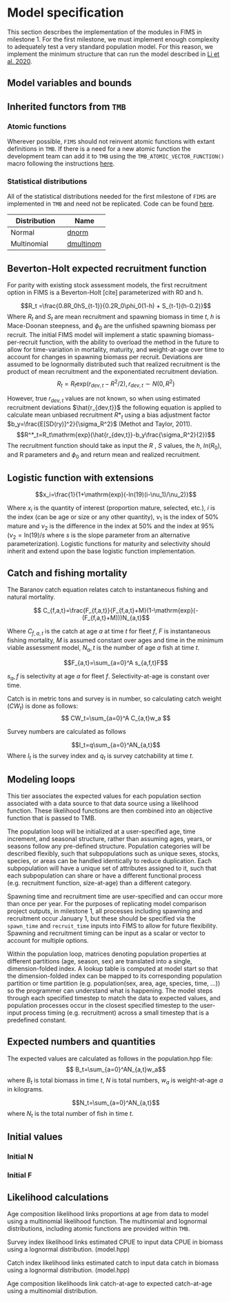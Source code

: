 # Model specification

This section describes the implementation of the modules in FIMS in milestone 1. For the first milestone, we must implement enough complexity to adequately test a very standard population model. For this reason, we implement the minimum structure that can run the model described in [Li et al. 2020]().

## Model variables and bounds

## Inherited functors from `TMB`

### Atomic functions

Wherever possible, `FIMS` should not reinvent atomic functions with extant definitions in `TMB`. If there is a need for a new atomic function the development team can add it to `TMB` using the `TMB_ATOMIC_VECTOR_FUNCTION()` macro following the instructions [here](https://kaskr.github.io/adcomp/_book/AtomicFunctions.html#example-adding-new-primitive-function-with-known-derivatives).

### Statistical distributions

All of the statistical distributions needed for the first milestone of `FIMS` are implemented in `TMB` and need not be replicated.
Code can be found [here](http://kaskr.github.io/adcomp/group__R__style__distribution.html).

|Distribution | Name| 
| ------------|---------|
|Normal       |  [dnorm](http://kaskr.github.io/adcomp/dnorm_8hpp.html)|
|Multinomial  |  [dmultinom](http://kaskr.github.io/adcomp/group__R__style__distribution.html#gafd0ae6b53840267138bb9250115fbe8b)

## Beverton-Holt expected recruitment function 

For parity with existing stock assessment models, the first recruitment option in FIMS is a Beverton-Holt [cite] parameterized with R0 and h.

$$R_t  =\frac{0.8R_0hS_{t-1}}{0.2R_0\phi_0(1-h) + S_{t-1}(h-0.2)}$$
Where $R_t$ and $S_t$ are mean recruitment and spawning biomass in time $t$, $h$ is Mace-Doonan steepness, and $\phi_0$ are the unfished spawning biomass per recruit. The initial FIMS model will implement a static spawning biomass-per-recruit function, with the ability to overload the method in the future to allow for time-variation in mortality, maturity, and weight-at-age over time to account for changes in spawning biomass per recruit. Deviations are assumed to be lognormally distributed such that realized recruitment is the product of mean recruitment and the exponentiated recruitment deviation.
$$R_t = R_t\mathrm{exp}(r_{dev,t}-R^2/2),   r_{dev,t} \sim N(0,R^2)$$

However, true $r_{dev,t}$ values are not known, so when using estimated recruitment deviations $\hat{r_{dev,t}}$ the following equation is applied to calculate mean unbiased recruitment $R*_t$ using a bias adjustment factor $b_y=\frac{E[SD(ry)]^2}{\sigma_R^2}$ (Methot and Taylor, 2011).
$$R^*_t=R_t\mathrm{exp}(\hat{r_{dev,t}}-b_y\frac{\sigma_R^2}{2})$$
The recruitment function should take as input the $R$ , $S$ values, the $h$, $ln(R_0)$, and R parameters and $\phi_0$ and return mean and realized recruitment. 
 
## Logistic function with extensions
$$x_i=\frac{1}{1+\mathrm{exp}(-ln(19)(i-\nu_1)/\nu_2)}$$

Where $x_i$ is the quantity of interest (proportion mature, selected, etc.), $i$ is the index (can be age or size or any other quantity), 
$\nu_1$ is the index of 50% mature and $\nu_2$ is the difference in the index at 50% and the index at 95% ($\nu_2 = \mathrm{ln}(19)/s$ where
 $s$ is the slope parameter from an alternative parameterization). Logistic functions for maturity and selectivity should inherit and extend 
 upon the base logistic function implementation.
 
## Catch and fishing mortality

The Baranov catch equation relates catch to instantaneous fishing and natural mortality.

$$ C_{f,a,t}=\frac{F_{f,a,t}}{F_{f,a,t}+M}(1-\mathrm{exp}(-(F_{f,a,t}+M)))N_{a,t}$$

Where $C_{f,a,t}$ is the catch at age $a$ at time $t$ for fleet $f$, $F$ is instantaneous fishing mortality, 
$M$ is assumed constant over ages and time in the minimum viable assessment model, $N_a,t$ is the number of 
age $a$ fish at time $t$. 

$$F_{a,t}=\sum_{a=0}^A s_{a,f,t}F$$

$s_a,f$ is selectivity at age $a$ for fleet $f$. Selectivity-at-age is constant over time.

Catch is in metric tons and survey is in number, so calculating catch weight ($CW_t$) is done as follows:
$$ CW_t=\sum_{a=0}^A C_{a,t}w_a $$

Survey numbers are calculated as follows

$$I_t=q\sum_{a=0}^AN_{a,t}$$
Where $I_t$ is the survey index and $q_t$ is survey catchability at time $t$. 



## Modeling loops

This tier associates the expected values for each population section associated with a data source to that data source using a likelihood function. These likelihood functions are then combined into an objective function that is passed to TMB.

The population loop will be initialized at a user-specified age, time increment, and seasonal structure, rather than assuming ages, years, or seasons follow any pre-defined structure. Population categories will be described flexibly, such that subpopulations such as unique sexes, stocks, species, or areas can be handled identically to reduce duplication. Each subpopulation will have a unique set of attributes assigned to it, such that each subpopulation can share or have a different functional process (e.g. recruitment function, size-at-age) than a different category.

Spawning time and recruitment time are user-specified and can occur more than once per year. For the purposes of replicating model comparison project outputs, in milestone 1, all processes including spawning and recruitment occur January 1, but these should be specified via the `spawn_time` and `recruit_time` inputs into FIMS to allow for future flexibility. Spawning and recruitment timing can be input as a scalar or vector to account for multiple options.

Within the population loop, matrices denoting population properties at different partitions (age, season, sex) are translated into a single, dimension-folded index. A lookup table is computed at model start so that the dimension-folded index can be mapped to its corresponding population partition or time partition (e.g. population(sex, area, age, species, time, ...)) so the programmer can understand what is happening. The model steps through each specified timestep to match the data to expected values, and population processes occur in the closest specified timestep to the user-input process timing (e.g. recruitment) across a small timestep that is a predefined constant.

## Expected numbers and quantities

The expected values are calculated as follows in the population.hpp file:
$$ B_t=\sum_{a=0}^AN_{a,t}w_a$$
where $B_t$ is total biomass in time $t$, $N$ is total numbers, $w_a$ is weight-at-age $a$ in kilograms.

$$N_t=\sum_{a=0}^AN_{a,t}$$
where $N_t$ is the total number of fish in time $t$.


## Initial values


### Initial N
### Initial F

## Likelihood calculations

Age composition likelihood links proportions at age from data to model using a multinomial likelihood function. The multinomial and lognormal distributions, including atomic functions are provided within `TMB`.

Survey index likelihood links estimated CPUE to input data CPUE in biomass using a lognormal distribution. (model.hpp)

Catch index likelihood links estimated catch to input data catch in biomass using a lognormal distribution. (model.hpp)

Age composition likelihoods link catch-at-age to expected catch-at-age using a multinomial distribution.
